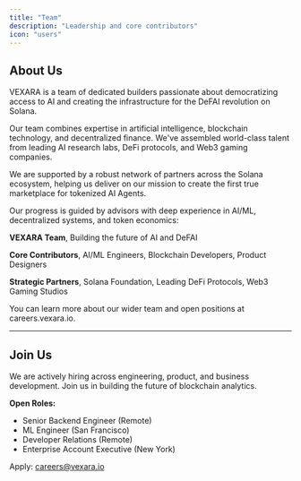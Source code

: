 ```yaml
---
title: "Team"
description: "Leadership and core contributors"
icon: "users"
---
```


## About Us

VEXARA is a team of dedicated builders passionate about democratizing access to AI and creating the infrastructure for the DeFAI revolution on Solana.

Our team combines expertise in artificial intelligence, blockchain technology, and decentralized finance. We've assembled world-class talent from leading AI research labs, DeFi protocols, and Web3 gaming companies.

We are supported by a robust network of partners across the Solana ecosystem, helping us deliver on our mission to create the first true marketplace for tokenized AI Agents.

Our progress is guided by advisors with deep experience in AI/ML, decentralized systems, and token economics:

**VEXARA Team**, Building the future of AI and DeFAI

**Core Contributors**, AI/ML Engineers, Blockchain Developers, Product Designers

**Strategic Partners**, Solana Foundation, Leading DeFi Protocols, Web3 Gaming Studios

You can learn more about our wider team and open positions at careers.vexara.io.

---

## Join Us

We are actively hiring across engineering, product, and business development. Join us in building the future of blockchain analytics.

**Open Roles:**
- Senior Backend Engineer (Remote)
- ML Engineer (San Francisco)
- Developer Relations (Remote)
- Enterprise Account Executive (New York)

Apply: careers@vexara.io
